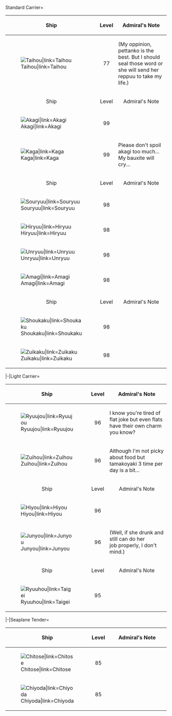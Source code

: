 <tabber>Standard Carrier=
{| class="wikitable"
! style="text-align:center;" |Ship
! style="text-align:center;" |Level
! style="text-align:center; width: 80%;" |Admiral's Note
|-
|[[File:Taihou kai card.jpg|Taihou|link=Taihou]]
| style="text-align:center;" |77
|(My oppinion, pettanko is the best. But I should seal those word or she will send her reppuu to take my life.)
|-
! style="text-align:center;" |Ship
! style="text-align:center;" |Level
! style="text-align:center; width: 80%;" |Admiral's Note
|-
|[[File:Akagi Kai Card.jpg|Akagi|link=Akagi]]
| style="text-align:center;" |99
|
|-
|[[File:Kaga kai card.jpg|Kaga|link=Kaga]]
| style="text-align:center;" |99
|Please don't spoil akagi too much... My bauxite will cry...
|-
! style="text-align:center;" |Ship
! style="text-align:center;" |Level
! style="text-align:center; width: 80%;" |Admiral's Note
|-
|[[File:Souryuu kai2 card.jpg|Souryuu|link=Souryuu]]
| style="text-align:center;" |98
|
|-
|[[File:Hiryuu kai2 card.jpg|Hiryuu|link=Hiryuu]]
| style="text-align:center;" |98
|
|-
|[[File:Unryuu kai card.jpg|Unryuu|link=Unryuu]]
| style="text-align:center;" |98
|
|-
|[[File:Amagi kai card.png|Amagi|link=Amagi]]
| style="text-align:center;" |98
|
|-
! style="text-align:center;" |Ship
! style="text-align:center;" |Level
! style="text-align:center; width: 80%;" |Admiral's Note
|-
|[[File:Shoukaku kai card.jpg|Shoukaku|link=Shoukaku]]
| style="text-align:center;" |98
|
|-
|[[File:Zuikaku kai card.jpg|Zuikaku|link=Zuikaku]]
| style="text-align:center;" |98
|
|}
|-|Light Carrier=
{| class="wikitable"
! style="text-align:center;" |Ship
! style="text-align:center;" |Level
! style="text-align:center; width: 80%;" |Admiral's Note
|-
|[[File:Ryuujou kai2 card.jpg|Ryuujou|link=Ryuujou]]
| style="text-align:center;" |96
|I know you're tired of flat joke but even flats have their own charm you know?
|-
|[[File:Zuihou kai card.jpg|Zuihou|link=Zuihou]]
| style="text-align:center;" |96
|Although I'm not picky about food but tamakoyaki 3 time per day is a bit...
|-
! style="text-align:center;" |Ship
! style="text-align:center;" |Level
! style="text-align:center; width: 80%;" |Admiral's Note
|-
|[[File:Hiyou kai card.jpg|Hiyou|link=Hiyou]]
| style="text-align:center;" |96
|
|-
|[[File:Junyou kai2 card.jpg|Junyou|link=Junyou]]
| style="text-align:center;" |96
|(Well, if she drunk and still can do her job properly, I don't mind.)
|-
! style="text-align:center;" |Ship
! style="text-align:center;" |Level
! style="text-align:center; width: 80%;" |Admiral's Note
|-
|[[File:Ryuuhou kai card.jpg|Ryuuhou|link=Taigei]]
| style="text-align:center;" |95
|
|}
|-|Seaplane Tender=
{| class="wikitable"
! style="text-align:center;" |Ship
! style="text-align:center;" |Level
! style="text-align:center; width: 80%;" |Admiral's Note
|-
|[[File:Chitose A card.jpg|Chitose|link=Chitose]]
| style="text-align:center;" |85
|
|-
|[[File:Chiyoda A card.jpg|Chiyoda|link=Chiyoda]]
| style="text-align:center;" |85
|
|}
</tabber>